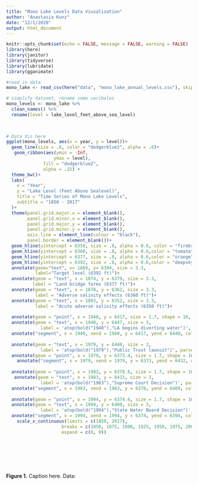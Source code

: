 ```yaml
---
title: "Mono Lake Levels Data Viusalization"
author: "Anastasia Kunz"
date: "12/1/2020"
output: html_document
---
```


```r
knitr::opts_chunk$set(echo = FALSE, message = FALSE, warning = FALSE)
library(here)
library(janitor)
library(tidyverse)
library(lubridate)
library(gganimate)
```

```r
#read in data
mono_lake <- read_csv(here("data", "mono_lake_annual_levels.csv"), skip = 5)
```

```r
# simplify dataset, rename some varibales 
mono_levels <- mono_lake %>% 
  clean_names() %>% 
  rename(level = lake_level_feet_above_sea_level)
 
  

```

```r
# Data Vis here
ggplot(mono_levels, aes(x = year, y = level))+
  geom_line(size = .8, color = "dodgerblue2", alpha = .6)+
   geom_ribbon(aes(ymin = -Inf,
                  ymax = level),
              fill = "dodgerblue2",
              alpha = .15) +
  theme_bw()+
  labs(
    x = "Year",
    y = "Lake Level (Feet Above Sealevel)",
    title = "Time Series of Mono Lake Levels",
    subtitle = "1850 - 2017"
  )+
  theme(panel.grid.major.x = element_blank(),
        panel.grid.minor.x = element_blank(),
        panel.grid.major.y = element_blank(),
        panel.grid.minor.y = element_blank(),
        axis.line = element_line(colour = "black"),
        panel.border = element_blank())+
  geom_hline(yintercept = 6350, size = .8, alpha = 0.6, color = "firebrick")+
  geom_hline(yintercept = 6360, size = .8, alpha = 0.6,color = "tomato")+
  geom_hline(yintercept = 6377, size = .8, alpha = 0.6,color = "orange")+
  geom_hline(yintercept = 6392, size = .8, alpha = 0.6,color = "deepskyblue4")+
  annotate(geom="text", x= 1869, y= 6394, size = 3.3, 
           label="Target level (6392 ft)")+
  annotate(geom = "text", x = 1874, y = 6379, size = 3.3,
          label = "Land bridge forms (6377 ft)")+
  annotate(geom = "text", x = 1878, y = 6362, size = 3.3,
           label = "Adverse salinity effects (6360 ft)")+
  annotate(geom = "text", x = 1883, y = 6352, size = 3.3,
           label = "Acute adverse salinity effects (6350 ft)")+
  
  annotate(geom = "point", x = 1940, y = 6417, size = 1.7, shape = 16, color = "mediumblue")+ 
  annotate(geom = "text", x = 1940, y = 6447, size = 3,
             label = 'atop(bold("1940"),"LA begins diverting water")', parse = TRUE)+
  annotate("segment", x = 1940, xend = 1940, y = 6417, yend = 6440, colour = "mediumblue", size=.4, alpha = .2)+
  
  annotate(geom = "text", x = 1979, y = 6440, size = 3,
             label = 'atop(bold("1979"),"Public Trust lawsuit")', parse = TRUE)+
  annotate(geom = "point", x = 1979, y = 6373.4, size = 1.7, shape = 16, color = "mediumblue")+
    annotate("segment", x = 1979, xend = 1979, y = 6373, yend = 6432, colour = "mediumblue", size=.4, alpha = .2)+
  
  annotate(geom = "point", x = 1983, y = 6378.6, size = 1.7, shape = 16, color = "mediumblue")+
   annotate(geom = "text", x = 1983, y = 6415, size = 3,
             label = 'atop(bold("1983"),"Supreme Court Decision")', parse = TRUE)+
  annotate("segment", x = 1983, xend = 1983, y = 6378, yend = 6409, colour = "mediumblue", size=.4, alpha = .2)+
  
  annotate(geom = "point", x = 1994, y = 6374.6, size = 1.7, shape = 16, color = "mediumblue")+
  annotate(geom = "text", x = 1994, y = 6400, size = 3,
             label = 'atop(bold("1994"),"State Water Board Decision")', parse = TRUE)+
  annotate("segment", x = 1994, xend = 1994, y = 6374, yend = 6394, colour = "mediumblue", size=.4, alpha = .2)+
    scale_x_continuous(limits = c(1850, 2017), 
                     breaks = c(1850, 1875, 1900, 1925, 1950, 1975, 2000, 2017),
                     expand = c(0, 0))

 
 
  
  
  

```

**Figure 1.** Caption here. Data: 




